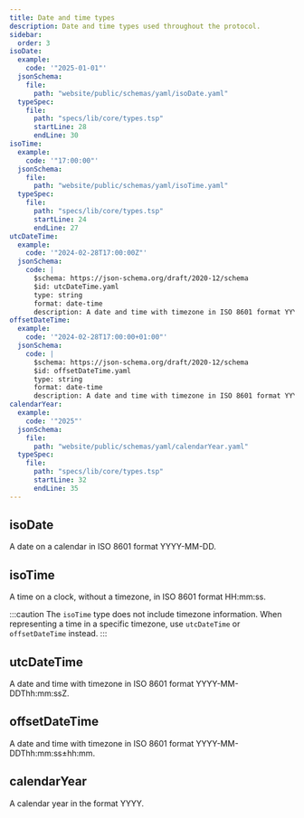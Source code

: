 ```yaml
---
title: Date and time types
description: Date and time types used throughout the protocol.
sidebar:
  order: 3
isoDate:
  example:
    code: '"2025-01-01"'
  jsonSchema:
    file: 
      path: "website/public/schemas/yaml/isoDate.yaml"
  typeSpec:
    file:
      path: "specs/lib/core/types.tsp"
      startLine: 28
      endLine: 30
isoTime:
  example:
    code: '"17:00:00"'
  jsonSchema:
    file: 
      path: "website/public/schemas/yaml/isoTime.yaml"
  typeSpec:
    file:
      path: "specs/lib/core/types.tsp"
      startLine: 24
      endLine: 27
utcDateTime:
  example:
    code: '"2024-02-28T17:00:00Z"'
  jsonSchema:
    code: |
      $schema: https://json-schema.org/draft/2020-12/schema
      $id: utcDateTime.yaml
      type: string
      format: date-time
      description: A date and time with timezone in ISO 8601 format YYYY-MM-DDThh:mm:ssZ
offsetDateTime:
  example:
    code: '"2024-02-28T17:00:00+01:00"'
  jsonSchema:
    code: |
      $schema: https://json-schema.org/draft/2020-12/schema
      $id: offsetDateTime.yaml
      type: string
      format: date-time
      description: A date and time with timezone in ISO 8601 format YYYY-MM-DDThh:mm:ss±hh:mm
calendarYear:
  example:
    code: '"2025"'
  jsonSchema:
    file: 
      path: "website/public/schemas/yaml/calendarYear.yaml"
  typeSpec:
    file:
      path: "specs/lib/core/types.tsp"
      startLine: 32
      endLine: 35
---
```



## isoDate

A date on a calendar in ISO 8601 format YYYY-MM-DD.

<SchemaFormatTabs
  example={frontmatter.isoDate.example}
  jsonSchema={frontmatter.isoDate.jsonSchema}
  typeSpec={frontmatter.isoDate.typeSpec}
/>

## isoTime

A time on a clock, without a timezone, in ISO 8601 format HH:mm:ss.

:::caution
The `isoTime` type does not include timezone information. When representing a time in a specific timezone, use `utcDateTime` or `offsetDateTime` instead.
:::

<SchemaFormatTabs
  example={frontmatter.isoTime.example}
  jsonSchema={frontmatter.isoTime.jsonSchema}
  typeSpec={frontmatter.isoTime.typeSpec}
/>

## utcDateTime

A date and time with timezone in ISO 8601 format YYYY-MM-DDThh:mm:ssZ.

<SchemaFormatTabs
  example={frontmatter.utcDateTime.example}
  jsonSchema={frontmatter.utcDateTime.jsonSchema}
/>

## offsetDateTime

A date and time with timezone in ISO 8601 format YYYY-MM-DDThh:mm:ss±hh:mm.

<SchemaFormatTabs
  example={frontmatter.offsetDateTime.example}
  jsonSchema={frontmatter.offsetDateTime.jsonSchema}
/>

## calendarYear

A calendar year in the format YYYY.

<SchemaFormatTabs
  example={frontmatter.calendarYear.example}
  jsonSchema={frontmatter.calendarYear.jsonSchema}
  typeSpec={frontmatter.calendarYear.typeSpec}
/>
